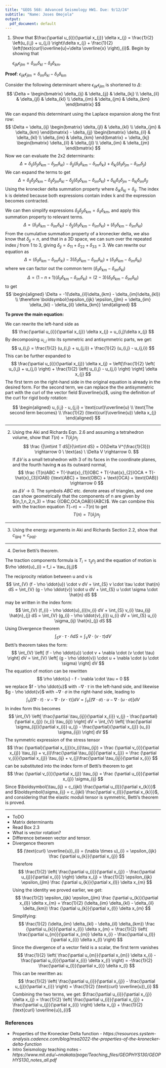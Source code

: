```yaml
---
title: "GEOS 568: Advanced Seismology HW1. Due: 9/12/24"
subtitle: "Name: Joses Omojola"
output:
  pdf_document: default
---
```


1. Show that $\frac{\partial u_{i}}{\partial x_{j}} \delta x_{j} = \frac{1}{2} \left(u_{i,j} + u_{j,i} \right)\delta x_{j} + \frac{1}{2} \left(\text{curl}\overline{u}+\delta \overline{x} \right)_{i}$. 
    Begin by showing that  
    
    $\epsilon_{ijk} \epsilon_{jlm} = \delta_{im} \delta_{kl} - \delta_{il} \delta_{km}$.  

__Proof__: $\epsilon_{ijk} \epsilon_{jlm} = \delta_{im} \delta_{kl} - \delta_{il} \delta_{km}$  

Consider the following determinant where $\epsilon_{ijk} \epsilon_{jlm}$ is shortened to $\Delta$:
$$
\Delta = \begin{bmatrix} 
\delta_{ij} & \delta_{jj} & \delta_{kj} \\
\delta_{il} & \delta_{jl} & \delta_{kl} \\
\delta_{im} & \delta_{jm} & \delta_{km}
\end{bmatrix} 
$$

We can expand this determinant using the Laplace expansion along the first row:
$$
\Delta = \delta_{ij} \begin{bmatrix}
\delta_{jl} & \delta_{kl} \\
\delta_{jm} & \delta_{km}
\end{bmatrix} - \delta_{jj} \begin{bmatrix}
\delta_{il} & \delta_{kl} \\
\delta_{im} & \delta_{km}
\end{bmatrix} + \delta_{kj} \begin{bmatrix}
\delta_{il} & \delta_{jl} \\
\delta_{im} & \delta_{jm}
\end{bmatrix}
$$
Now we can evaluate the 2x2 determinants:
$$
\Delta = \delta_{ij}(\delta_{jl} \delta_{km} - \delta_{jm} \delta_{kl}) -
\delta_{jj}(\delta_{il} \delta_{km} - \delta_{im} \delta_{kl}) + 
\delta_{kj}(\delta_{il} \delta_{jm} - \delta_{im} \delta_{jl})
$$
We can expand the terms to get
$$
\Delta = \delta_{ij}\delta_{jl}\delta_{km} - \delta_{ij}\delta_{jm}\delta_{kl} - 
\delta_{jj}(\delta_{il} \delta_{km} - \delta_{im} \delta_{kl}) +
\delta_{kj}\delta_{il}\delta_{jm} - \delta_{kj}\delta_{im}\delta_{jl}
$$
Using the kronecker delta summation property where $\delta_{ik}\delta_{kj} = \delta_{ij}$. 
The index k is deleted because both expressions contain index k and the expression becomes
contracted.  

We can then simplify expressions $\delta_{ij}\delta_{jl}\delta_{km} = \delta_{il}\delta_{km}$,
and apply this summation property to relevant terms.
$$
\Delta = (\delta_{il}\delta_{km} - \delta_{im}\delta_{kl}) -
\delta_{jj}(\delta_{il}\delta_{km} - \delta_{im}\delta_{kl}) +
(\delta_{il}\delta_{km} - \delta_{im}\delta_{kl})
$$
From the cumulative summation property of a kronecker delta, we also know that $\delta_{jj} = n$,
and that in a 3D space, we can sum over the repeated index $j$ from 1 to 3, giving
$\delta_{jj} = \delta_{11} + \delta_{22} + \delta_{33} = 3$. We can rewrite our equation as 
$$
\Delta = (\delta_{il}\delta_{km} - \delta_{im}\delta_{kl}) -
3(\delta_{il}\delta_{km} - \delta_{im}\delta_{kl}) +
(\delta_{il}\delta_{km} - \delta_{im}\delta_{kl})
$$
where we can factor out the common term $(\delta_{il}\delta_{km} - \delta_{im}\delta_{kl})$
$$
\Delta = (1-n+1)(\delta_{il}\delta_{km} - \delta_{im}\delta_{kl}) = (2-3)(\delta_{il}\delta_{km} - \delta_{im}\delta_{kl})
$$
to get 
$$
\begin{aligned}
\Delta = -1(\delta_{il}\delta_{km} - \delta_{im}\delta_{kl}) \\
\therefore \boldsymbol{\epsilon_{ijk} \epsilon_{jlm} = \delta_{im} \delta_{kl} - \delta_{il} \delta_{km}}
\end{aligned}
$$  

**To prove the main equation:**  

We can rewrite the left-hand side as 
$$
\frac{\partial u_{i}}{\partial x_{j}} \delta x_{j} = u_{i,j}\delta x_{j}
$$
By decomposing $u_{i,j}$ into its symmetric and antisymmetric parts, we get:
$$
u_{i,j} = \frac{1}{2} (u_{i,j} + u_{j,i}) + \frac{1}{2} (u_{i,j} - u_{j,i})
$$
This can be further expanded to 
$$
\frac{\partial u_{i}}{\partial x_{j}} \delta x_{j} = 
\left[\frac{1}{2} \left( u_{i,j} + u_{j,i} \right) + 
\frac{1}{2} \left( u_{i,j} - u_{j,i} \right) \right] \delta x_{j}
$$
The first term on the right-hand side in the original equation is already in the desired form. 
For the second term, we can replace the the antisymmetric part with the curl of the vector field $\overline{u}$,
using the definition of the curl for rigid body rotation:

$$
\begin{aligned}
u_{i,j} - u_{j,i} = \text{curl}\overline{u} \\
\text{The second term becomes} \\
\frac{1}{2} (\text{curl}\overline{u}) \delta x_{j}
\end{aligned}
$$

---

2. Using the Aki and Richards Eqn. 2.6 and assuming a tetrahedron volume, show that $T(n) = T(\hat{x}_{j})n_{j}$
$$
\frac {|\int\int T dS|}{\int\int dS} = O(\Delta V^{\frac{1}{3}}) \rightarrow 0 \ \text{as} \ \Delta V \rightarrow 0.
$$
If $\Delta V$ is a small tetrahedron with 3 of its faces in the coordinate planes, and the fourth having **n** 
as its outward normal, 
$$
\frac {T(n)ABC + T(-\hat{x}_{1})OBC  + T(-\hat{x}_{2})OCA  + T(-\hat{x}_{3})OAB} 
{\text{ABC} + \text{OBC} + \text{OCA} + \text{OAB}} \rightarrow 0
$$
as $\Delta V \rightarrow 0$. The symbols $ABC$ etc. denote areas of triangles, and one can show geometrically that 
the components of n are given by $(n_1,n_2,n_3) = \frac {(OBC,OCA,OAB)}{ABC}$. We can combine this with the 
traction equation $T(-n) = -T(n)$ to get
$$
T(n) = T(\hat{x}_{j})n_j
$$

---

3. Using the energy arguments in Aki and Richards Section 2.2, show that $c_{ijpq} = c_{pqij}$.

---

4. Derive Betti's theorem.  

The traction components formula is $T_i = \tau_{ij}n_{j}$ and the equation of motion is 
$\rho \ddot{u}_{i} = f_i + \tau_{ij,j}$  

The reciprocity relation between u and v is 
$$
\int_{V} (f - \rho \ddot{u}) \cdot v dV + \int_{S} v \cdot \tau \cdot \hat{n} dS =
\int_{V} (g - \rho \ddot{v}) \cdot u dV + \int_{S} u \cdot \sigma \cdot \hat{n} dS
$$
may be written in the index form:
$$
\int_{V} (f_{i} - \rho \ddot{u}_{i})v_{i} dV + \int_{S} v_{i} \tau_{ij} \hat{n}_{j} dS =
\int_{V} (g_{i} - \rho \ddot{v}_{i}) u_{i} dV + \int_{S} u_{i} \sigma_{ij} \hat{n}_{j} dS
$$
Using Divergence theorem
$$
\int_{S} v \cdot \tau \cdot \hat{n} dS = \int_{V} \nabla \cdot (v \cdot \tau) dV
$$
Betti's theorem takes the form:
$$
\int_{V} \left[ (f - \rho \ddot{u}) \cdot v + \nabla \cdot (v \cdot \tau) \right] dV =
\int_{V} \left[ (g - \rho \ddot{v}) \cdot u + \nabla \cdot (u \cdot \sigma) \right] dV
$$
The equation of motion can be rewritten
$$
\rho \ddot{u} - f - \nabla \cdot \tau = 0
$$
we replace $f - \rho \ddot{u}$ with $-\nabla \cdot \tau$ in the left-hand side, and 
likewise $g - \rho \ddot{v}$ with $-\nabla \cdot \sigma$ in the right-hand side, 
leading to
$$
\int_{V} \left[ (\nabla \cdot \tau) \cdot v - \nabla \cdot (v \cdot \tau) \right] dV =
\int_{V} \left[ (\nabla \cdot \sigma) \cdot u - \nabla \cdot (u \cdot \sigma) \right] dV
$$
In index form this becomes
$$
\int_{V} \left[ \frac{\partial \tau_{ij}}{\partial x_{i}} v_{j} - \frac{\partial}{\partial x_{j}} (v_{i} \tau_{ij}) \right] dV =
\int_{V} \left[ \frac{\partial \sigma_{ij}}{\partial x_{i}} u_{j} - \frac{\partial}{\partial x_{j}} (u_{i} \sigma_{ij}) \right] dV
$$
The symmetric expression of the stress tensor
$$
\frac {\partial}{\partial x_{j}}(v_{i}\tau_{ij}) = 
\frac {\partial v_{i}}{\partial x_{j}} \tau_{ij} + v_{i}\frac{\partial \tau_{ij}}{\partial x_{j}} = 
\frac {\partial v_{i}}{\partial x_{j}} \tau_{ij} + v_{j}\frac{\partial \tau_{ij}}{\partial x_{i}}
$$
can be substituted into the index form of Betti's theorem to get
$$
\frac {\partial v_{i}}{\partial x_{j}} \tau_{ij} = \frac {\partial u_{i}}{\partial x_{j}} \sigma_{ij}
$$
Since $\boldsymbol{\tau_{ij} = c_{ijkl} \frac{\partial u_{l}}{\partial x_{k}}}$ and 
$\boldsymbol{\sigma_{ij} = c_{ijkl} \frac{\partial v_{l}}{\partial x_{k}}}$, and considering that 
the elastic moduli tensor is symmetric, Betti's theorem is proved.

---



\newpage
- ToDO
- Matrix determinants
- Read Box 2.3
- What is vector rotation?
- Difference between vector and tensor.
- Divergence theorem
$$
(\text{curl} \overline{u})_{i} = (\nabla \times u)_{i} = \epsilon_{ijk} \frac {\partial u_{k}}{\partial x_{j}}
$$
Therefore 
$$
\frac{1}{2} \left( \frac{\partial u_{i}}{\partial x_{j}} - \frac{\partial u_{j}}{\partial x_{i}} \right) \delta x_{j} =
\frac{1}{2} \epsilon_{ijk} \epsilon_{jlm} \frac {\partial u_{k}}{\partial x_{l}} \delta x_{m}
$$
Using the identity we proved earlier, we get:
$$
\frac{1}{2} \epsilon_{ijk} \epsilon_{jlm} \frac {\partial u_{k}}{\partial x_{l}} \delta x_{m} = 
\frac{1}{2} (\delta_{im} \delta_{kl} - \delta_{il} \delta_{km}) \frac {\partial u_{k}}{\partial x_{l}} \delta x_{m}
$$
Simplifying:
$$
\frac{1}{2} (\delta_{im} \delta_{kl} - \delta_{il} \delta_{km}) \frac {\partial u_{k}}{\partial x_{l}} \delta x_{m} =
\frac{1}{2} \left( \frac{\partial u_{m}}{\partial x_{m}} \delta x_{i} - \frac{\partial u_{l}}{\partial x_{i}} \delta x_{l} \right)
$$
Since the divergence of a vector field is a scalar, the first term vanishes
$$
\frac{1}{2} \left( \frac{\partial u_{m}}{\partial x_{m}} \delta x_{i} - \frac{\partial u_{l}}{\partial x_{i}} \delta x_{l} \right) =
-\frac{1}{2} \frac{\partial u_{l}}{\partial x_{i}} \delta x_{l}
$$
This can be rewritten as:
$$
\frac{1}{2} \left( \frac{\partial u_{i}}{\partial x_{j}} - \frac{\partial u_{j}}{\partial x_{i}} \right) =
\frac{1}{2} (\text{curl} \overline{u})_{i}
$$
Combining the two terms, we get:
$\frac{\partial u_{i}}{\partial x_{j}} \delta x_{j} = \frac{1}{2} \left( \frac{\partial u_{i}}{\partial x_{j}} + \frac{\partial u_{j}}{\partial x_{i}} \right) \delta x_{j} + \frac{1}{2} (\text{curl} \overline{u})_{i}$

<!-- Cmd + Shift + K - to render as pdf -->

### References
- Properties of the Kronecker Delta function - *https://resources.system-analysis.cadence.com/blog/msa2022-the-properties-of-the-kronecker-delta-function*
- Intro Seismology teaching notes - *https://www.mit.edu/~nnakata/page/Teaching_files/GEOPHYS130/GEOPHYS130_notes_all.pdf* 